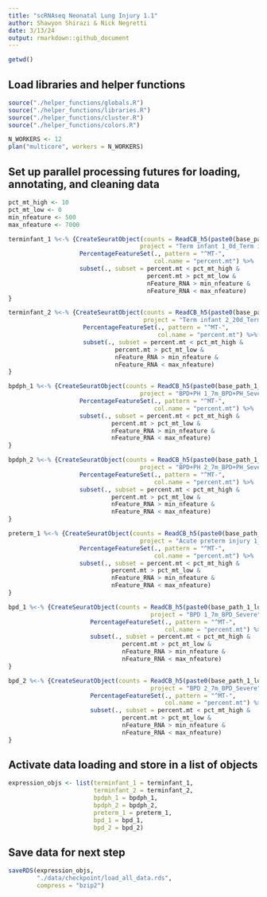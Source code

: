 ```yaml
---
title: "scRNAseq Neonatal Lung Injury 1.1"
author: Shawyon Shirazi & Nick Negretti
date: 3/13/24
output: rmarkdown::github_document
---
```


```r
getwd()
```

## Load libraries and helper functions
```r
source("./helper_functions/globals.R")
source("./helper_functions/libraries.R")
source("./helper_functions/cluster.R")
source("./helper_functions/colors.R")

N_WORKERS <- 12
plan("multicore", workers = N_WORKERS)
```

## Set up parallel processing futures for loading, annotating, and cleaning data
```r

pct_mt_high <- 10
pct_mt_low <- 0
min_nfeature <- 500
max_nfeature <- 7000

terminfant_1 %<-% {CreateSeuratObject(counts = ReadCB_h5(paste0(base_path_1_load_all_data, Terminfant1, "out_cellbender_filtered.h5")),
                                     project = "Term infant 1_0d_Term infant_Normal") %>%
                    PercentageFeatureSet(., pattern = "^MT-",
                                         col.name = "percent.mt") %>%
                    subset(., subset = percent.mt < pct_mt_high &
                                       percent.mt > pct_mt_low &
                                       nFeature_RNA > min_nfeature &
                                       nFeature_RNA < max_nfeature)
}

terminfant_2 %<-% {CreateSeuratObject(counts = ReadCB_h5(paste0(base_path_1_load_all_data, Terminfant2, "out_cellbender_filtered.h5")),
                                      project = "Term infant 2_20d_Term infant_Normal") %>%
                     PercentageFeatureSet(., pattern = "^MT-",
                                          col.name = "percent.mt") %>%
                     subset(., subset = percent.mt < pct_mt_high &
                              percent.mt > pct_mt_low &
                              nFeature_RNA > min_nfeature &
                              nFeature_RNA < max_nfeature)
}

bpdph_1 %<-% {CreateSeuratObject(counts = ReadCB_h5(paste0(base_path_1_load_all_data, BPDPH1, "out_cellbender_filtered.h5")),
                                     project = "BPD+PH 1_7m_BPD+PH_Severe") %>%
                    PercentageFeatureSet(., pattern = "^MT-",
                                         col.name = "percent.mt") %>%
                    subset(., subset = percent.mt < pct_mt_high &
                             percent.mt > pct_mt_low &
                             nFeature_RNA > min_nfeature &
                             nFeature_RNA < max_nfeature)
}

bpdph_2 %<-% {CreateSeuratObject(counts = ReadCB_h5(paste0(base_path_1_load_all_data, BPDPH2, "out_cellbender_filtered.h5")),
                                     project = "BPD+PH 2_7m_BPD+PH_Severe") %>%
                    PercentageFeatureSet(., pattern = "^MT-",
                                         col.name = "percent.mt") %>%
                    subset(., subset = percent.mt < pct_mt_high &
                             percent.mt > pct_mt_low &
                             nFeature_RNA > min_nfeature &
                             nFeature_RNA < max_nfeature)
}

preterm_1 %<-% {CreateSeuratObject(counts = ReadCB_h5(paste0(base_path_1_load_all_data, Acutepreterminjury1, "out_cellbender_filtered.h5")),
                                     project = "Acute preterm injury 1_26wkGA_Acute preterm injury_Preterm") %>%
                    PercentageFeatureSet(., pattern = "^MT-",
                                         col.name = "percent.mt") %>%
                    subset(., subset = percent.mt < pct_mt_high &
                             percent.mt > pct_mt_low &
                             nFeature_RNA > min_nfeature &
                             nFeature_RNA < max_nfeature)
}

bpd_1 %<-% {CreateSeuratObject(counts = ReadCB_h5(paste0(base_path_1_load_all_data, BPD1, "out_cellbender_filtered.h5")),
                                        project = "BPD 1_7m_BPD_Severe") %>%
                       PercentageFeatureSet(., pattern = "^MT-",
                                            col.name = "percent.mt") %>%
                       subset(., subset = percent.mt < pct_mt_high &
                                percent.mt > pct_mt_low &
                                nFeature_RNA > min_nfeature &
                                nFeature_RNA < max_nfeature)
}

bpd_2 %<-% {CreateSeuratObject(counts = ReadCB_h5(paste0(base_path_1_load_all_data, BPD2, "out_cellbender_filtered.h5")),
                                        project = "BPD 2_7m_BPD_Severe") %>%
                       PercentageFeatureSet(., pattern = "^MT-",
                                            col.name = "percent.mt") %>%
                       subset(., subset = percent.mt < pct_mt_high &
                                percent.mt > pct_mt_low &
                                nFeature_RNA > min_nfeature &
                                nFeature_RNA < max_nfeature)
}
```

## Activate data loading and store in a list of objects
```r
expression_objs <- list(terminfant_1 = terminfant_1,
                        terminfant_2 = terminfant_2,
                        bpdph_1 = bpdph_1,
                        bpdph_2 = bpdph_2,
                        preterm_1 = preterm_1,
                        bpd_1 = bpd_1,
                        bpd_2 = bpd_2)
```

## Save data for next step
```r
saveRDS(expression_objs,
        "./data/checkpoint/load_all_data.rds",
        compress = "bzip2")
```